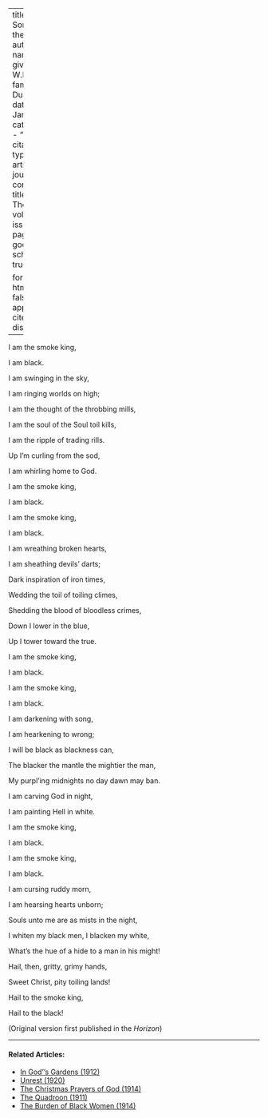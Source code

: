 
---
title: 'The Song of the Smoke'
author:
  - name:
      given: W.E.B.
      family: Du Bois
date: Jan. 1914
categories: 
  - ""
citation: 
  type: article-journal
  container-title: The Crisis
  volume: 7
  issue: 3
  page: 132
google-scholar: true

format:
  html:
    toc: false
    appendix-cite-as: display
---



<div class="poem">
<p class = "verse">I am the smoke king,</p>
<p class = "verse">I am black.</p>
<p class = "verse indent">I am swinging in the sky,</p>
<p class = "verse indent">I am ringing worlds on high;</p>
<p class = "verse indent">I am the thought of the throbbing mills,</p>
<p class = "verse indent">I am the soul of the Soul toil kills,</p>
<p class = "verse indent">I am the ripple of trading rills.</p>
<p class = "verse">Up I'm curling from the sod,</p>
<p class = "verse">I am whirling home to God.</p>
<p class = "verse">I am the smoke king,</p>
<p class = "verse">I am black.
</div>

<div class="poem">
<p class = "verse">I am the smoke king,
<p class = "verse">I am black.
<p class = "verse indent">I am wreathing broken hearts,
<p class = "verse indent">I am sheathing devils' darts;
<p class = "verse indent">Dark inspiration of iron times,
<p class = "verse indent">Wedding the toil of toiling climes,
<p class = "verse indent">Shedding the blood of bloodless crimes,
<p class = "verse">Down I lower in the blue,
<p class = "verse">Up I tower toward the true.
<p class = "verse">I am the smoke king,
<p class = "verse">I am black.
</div>

<div class="poem">
<p class = "verse">I am the smoke king,
<p class = "verse">I am black.
<p class = "verse indent">I am darkening with song,
<p class = "verse indent">I am hearkening to wrong;
<p class = "verse indent">I will be black as blackness can,
<p class = "verse indent">The blacker the mantle the mightier the man,
<p class = "verse indent">My purpl'ing midnights no day dawn may ban. 
<p class = "verse">I am carving God in night,
<p class = "verse">I am painting Hell in white.
<p class = "verse">I am the smoke king,
<p class = "verse">I am black.
</div>

<div class="poem">
<p class = "verse">I am the smoke king,
<p class = "verse">I am black.
<p class = "verse indent">I am cursing ruddy morn,
<p class = "verse indent">I am hearsing hearts unborn;
<p class = "verse indent">Souls unto me are as mists in the night,
<p class = "verse indent">I whiten my black men, I blacken my white, 
<p class = "verse indent">What's the hue of a hide to a man in his might!
<p class = "verse">Hail, then, gritty, grimy hands,
<p class = "verse">Sweet Christ, pity toiling lands!
<p class = "verse">Hail to the smoke king,
<p class = "verse">Hail to the black!
</div>

(Original version first published in the *Horizon*)

<!-- Similar articles start here -->

<hr>
#### Related Articles:

* [In God''s Gardens (1912)](/Volumes/03/06/in-gods-gardens.html)
* [Unrest (1920)](/Volumes/19/05/unrest.html)
* [The Christmas Prayers of God (1914)](/Volumes/09/02/christmas_prayers_of_god.html)
* [The Quadroon (1911)](/Volumes/03/01/quadroon.html)
* [The Burden of Black Women (1914)](/Volumes/09/01/burden_of_black_women.html)

<!-- Similar articles end here -->